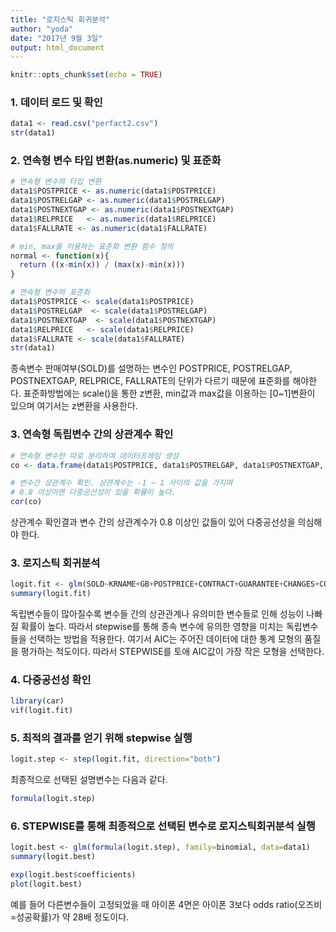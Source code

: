 ```yaml
---
title: "로지스틱 회귀분석"
author: "yoda"
date: "2017년 9월 3일"
output: html_document
---
```


```r
knitr::opts_chunk$set(echo = TRUE)
```

### 1. 데이터 로드 및 확인

```r
data1 <- read.csv("perfact2.csv")
str(data1)
```


### 2. 연속형 변수 타입 변환(as.numeric) 및 표준화
```r
# 연속형 변수의 타입 변환
data1$POSTPRICE <- as.numeric(data1$POSTPRICE)
data1$POSTRELGAP <- as.numeric(data1$POSTRELGAP)
data1$POSTNEXTGAP <- as.numeric(data1$POSTNEXTGAP)
data1$RELPRICE   <- as.numeric(data1$RELPRICE)
data1$FALLRATE <- as.numeric(data1$FALLRATE)

# min, max를 이용하는 표준화 변환 함수 정의
normal <- function(x){
  return ((x-min(x)) / (max(x)-min(x)))
}

# 연속형 변수의 표준화
data1$POSTPRICE <- scale(data1$POSTPRICE)
data1$POSTRELGAP  <- scale(data1$POSTRELGAP)
data1$POSTNEXTGAP  <- scale(data1$POSTNEXTGAP)
data1$RELPRICE   <- scale(data1$RELPRICE)
data1$FALLRATE <- scale(data1$FALLRATE)
str(data1)
```
종속변수 판매여부(SOLD)를 설명하는 변수인 POSTPRICE, POSTRELGAP, POSTNEXTGAP, RELPRICE, FALLRATE의 단위가 다르기 때문에 표준화를 해야한다.
표준화방법에는 scale()을 통한 z변환, min값과 max값을 이용하는 [0~1]변환이 있으며 여기서는 z변환을 사용한다.


### 3. 연속형 독립변수 간의 상관계수 확인

```r
# 연속형 변수만 따로 분리하여 데이터프레임 생성
co <- data.frame(data1$POSTPRICE, data1$POSTRELGAP, data1$POSTNEXTGAP, data1$RELPRICE, data1$FALLRATE)

# 변수간 상관계수 확인. 상관계수는 -1 ~ 1 사이의 값을 가지며
# 0.8 이상이면 다중공선성이 있을 확률이 높다.
cor(co)

```
상관계수 확인결과 변수 간의 상관계수가 0.8 이상인 값들이 있어 다중공선성을 의심해야 한다.

### 3. 로지스틱 회귀분석

```r
logit.fit <- glm(SOLD~KRNAME+GB+POSTPRICE+CONTRACT+GUARANTEE+CHANGES+CONDITIONS+COMPONENT+POSTRELGAP+POSTNEXTGAP+RELPRICE+FALLRATE, family=binomial(logit), data=data1)
summary(logit.fit)
```
독립변수들이 많아질수록 변수들 간의 상관관계나 유의미한 변수들로 인해 성능이 나빠질 확률이 높다. 따라서
stepwise를 통해 종속 변수에 유의한 영향을 미치는 독립변수들을 선택하는 방법을 적용한다.
여기서 AIC는 주어진 데이터에 대한 통계 모형의 품질을 평가하는 척도이다. 따라서 STEPWISE를 토애 AIC값이 가장
작은 모형을 선택한다.

### 4. 다중공선성 확인
```r
library(car)
vif(logit.fit)
```


### 5. 최적의 결과를 얻기 위해 stepwise 실행
```r
logit.step <- step(logit.fit, direction="both")

```
최종적으로 선택된 설명변수는 다음과 같다.
```r
formula(logit.step)
```


### 6. STEPWISE를 통해 최종적으로 선택된 변수로 로지스틱회귀분석 실행
```r
logit.best <- glm(formula(logit.step), family=binomial, data=data1)
summary(logit.best)
```
```r
exp(logit.best$coefficients)
plot(logit.best)
```
예를 들어 다른변수들이 고정되었을 때 아이폰 4면은 아이폰 3보다 odds ratio(오즈비=성공확률)가 약 28배 정도이다.

